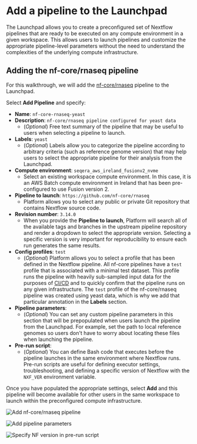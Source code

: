 # Add a pipeline to the Launchpad

The Launchpad allows you to create a preconfigured set of Nextflow pipelines that are ready to be executed on any compute environment in a given workspace. This allows users to launch pipelines and customize the appropriate pipeline-level parameters without the need to understand the complexities of the underlying compute infrastructure.

## Adding the nf-core/rnaseq pipeline

For this walkthrough, we will add the [nf-core/rnaseq](https://github.com/nf-core/rnaseq) pipeline to the Launchpad.

Select **Add Pipeline** and specify:

- **Name**: `nf-core-rnaseq-yeast`
- **Description**: `nf-core/rnaseq pipeline configured for yeast data`
    - (*Optional*) Free text summary of the pipeline that may be useful to users when selecting a pipeline to launch. 
- **Labels**: `yeast`
    - (*Optional*) Labels allow you to categorize the pipeline according to arbitrary criteria (such as reference genome version) that may help users to select the appropriate pipeline for their analysis from the Launchpad.
- **Compute environment**: `seqera_aws_ireland_fusionv2_nvme`
    - Select an existing workspace compute environment. In this case, it is an AWS Batch compute environment in Ireland that has been pre-configured to use Fusion version 2.
- **Pipeline to launch**: `https://github.com/nf-core/rnaseq`
    - Platform allows you to select any public or private Git repository that contains Nextflow source code.
- **Revision number**: `3.14.0`
    - When you provide the **Pipeline to launch**, Platform will search all of the available tags and branches in the upstream pipeline repository and render a dropdown to select the appropriate version. Selecting a specific version is very important for reproducibility to ensure each run generates the same results.
- **Config profiles**: `test`
    - (*Optional*) Platform allows you to select a profile that has been defined in the Nextflow pipeline. All nf-core pipelines have a `test` profile that is associated with a minimal test dataset. This profile runs the pipeline with heavily sub-sampled input data for the purposes of [CI/CD](https://resources.github.com/devops/ci-cd/) and to quickly confirm that the pipeline runs on any given infrastructure. The `test` profile of the nf-core/rnaseq pipeline was created using yeast data, which is why we add that particular annotation in the **Labels** section.
- **Pipeline parameters**:
    - (*Optional*) You can set any custom pipeline parameters in this section that will be prepopulated when users launch the pipeline from the Launchpad. For example, set the path to local reference genomes so users don't have to worry about locating these files when launching the pipeline.
- **Pre-run script**:
    - (*Optional*) You can define Bash code that executes before the pipeline launches in the same environment where Nextflow runs. Pre-run scripts are useful for defining executor settings, troubleshooting, and defining a specific version of Nextflow with the `NXF_VER` environment variable.

Once you have populated the appropriate settings, select **Add** and this pipeline will become available for other users in the same workspace to launch within the preconfigured compute infrastructure.

![Add nf-core/rnaseq pipeline](assets/sp-cloud-add-rnaseq.gif)

![Add pipeline parameters](assets/sp-cloud-pipeline-params.gif)

![Specify NF version in pre-run script](assets/sp-cloud-pre-run-options.gif)
